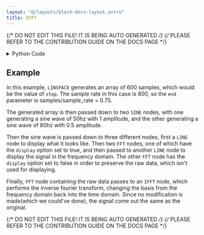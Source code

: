 ```yaml
---
layout: "@/layouts/block-docs-layout.astro"
title: IFFT
---
```


{/* DO NOT EDIT THIS FILE! IT IS BEING AUTO GENERATED */}
{/* PLEASE REFER TO THE CONTRIBUTION GUIDE ON THE DOCS PAGE */}


<PythonDocsDisplay docstring={docstring} />

<details>
<summary>Python Code</summary>

```python
from scipy import fft
from flojoy import flojoy, OrderedPair, DataFrame
import pandas as pd


@flojoy
def IFFT(default: DataFrame, real_signal: bool = True) -> OrderedPair:
    """The IFFT node performs the Inverse Discrete Fourier Transform on the input signal.

    With the IFFT algorithm, the input signal will be transformed from the frequency domain back into the time domain.

    Inputs
    ------
    default : OrderedPair
        The data to apply inverse FFT to.

    Parameters
    ----------
    real_signal : boolean
        whether the input signal is real (true) or complex (false)

    Returns
    -------
    OrderedPair
        x = time
        y = reconstructed signal
    """

    dc: pd.DataFrame = default.m

    x = dc["x"].to_numpy()
    realValue = dc["real"].to_numpy()
    imagValue = dc["imag"].to_numpy()

    fourier = realValue + 1j * imagValue

    result = fft.irfft(fourier) if real_signal else fft.ifft(fourier, len(x))
    result = result.real
    return OrderedPair(x=x, y=result)

```

[Find this Flojoy Block on GitHub](https://github.com/flojoy-ai/blocks/blob/main/blocks/TRANSFORMERS/SIGNAL_PROCESSING/IFFT/IFFT.py)

</details>

## Example

<GetHelpWidget />

<AppDisplay app={app} blockName="IFFT" client:visible />

In this example, `LINSPACE` generates an array of 600 samples, which would be the value of `step`.
The sample rate in this case is 800, so the `end` parameter is samples/sample_rate = 0.75.

The generated array is then passed down to two `SINE` nodes, with one generating a sine wave of 50hz with 1 amplitude,
and the other generating a sine wave of 80hz with 0.5 amplitude.

Then the sine wave is passed down to three different nodes, first a `LINE` node to display what it looks like.
Then two `FFT` nodes, one of which have the `display` option set to true, and then passed to another `LINE`
node to display the signal in the frequency domain. 
The other `FFT` node has the `display` option set to false in order to preserve the raw data, which isn't used for displaying. 

Finally, `FFT` node containing the raw data passes to an `IFFT` node, which performs the inverse fourier transform, 
changing the basis from the frequency domain back into the time domain. 
Since no modification is made(which we could've done), the signal come out the same as the original.

{/* DO NOT EDIT THIS FILE! IT IS BEING AUTO GENERATED */}
{/* PLEASE REFER TO THE CONTRIBUTION GUIDE ON THE DOCS PAGE */}

